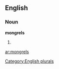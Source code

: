 ==English==

===Noun===
'''mongrels'''

# {{plural of|[[mongrel]]}}

[[Category:English plurals]]

[[ar:mongrels]]